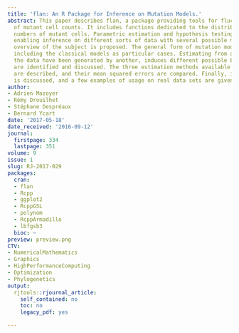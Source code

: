 ```yaml
---
title: 'flan: An R Package for Inference on Mutation Models.'
abstract: This paper describes flan, a package providing tools for fluctuation analysis
  of mutant cell counts. It includes functions dedicated to the distribution of final
  numbers of mutant cells. Parametric estimation and hypothesis testing are also implemented,
  enabling inference on different sorts of data with several possible methods. An
  overview of the subject is proposed. The general form of mutation models is described,
  including the classical models as particular cases. Estimating from a model, when
  the data have been generated by another, induces different possible biases, which
  are identified and discussed. The three estimation methods available in the package
  are described, and their mean squared errors are compared. Finally, implementation
  is discussed, and a few examples of usage on real data sets are given.
author:
- Adrien Mazoyer
- Rémy Drouilhet
- Stéphane Despréaux
- Bernard Ycart
date: '2017-05-18'
date_received: '2016-09-12'
journal:
  firstpage: 334
  lastpage: 351
volume: 9
issue: 1
slug: RJ-2017-029
packages:
  cran:
  - flan
  - Rcpp
  - ggplot2
  - RcppGSL
  - polynom
  - RcppArmadillo
  - lbfgsb3
  bioc: ~
preview: preview.png
CTV:
- NumericalMathematics
- Graphics
- HighPerformanceComputing
- Optimization
- Phylogenetics
output:
  rjtools::rjournal_article:
    self_contained: no
    toc: no
    legacy_pdf: yes

---
```

